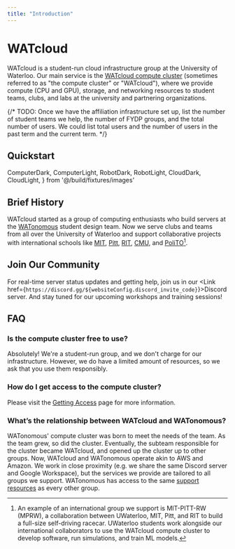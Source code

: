 ```yaml
---
title: "Introduction"
---
```


# WATcloud


WATcloud is a student-run cloud infrastructure group at the University of Waterloo.
Our main service is the [WATcloud compute cluster](/docs/compute-cluster) (sometimes referred to as "the compute cluster" or "WATcloud"),
where we provide compute (CPU and GPU), storage, and networking resources to student teams, clubs, and labs at the university and partnering organizations.

{/*
TODO: Once we have the affiliation infrastructure set up, list the number of student teams we help, the number of FYDP groups, and the total number of users.
We could list total users and the number of users in the past term and the current term.
*/}

## Quickstart

  ComputerDark,
  ComputerLight,
  RobotDark,
  RobotLight,
  CloudDark,
  CloudLight,
} from '@/build/fixtures/images'

<Cards num={3}>
  <Cards.Card image arrow title="Get Access" href="/docs/compute-cluster/getting-access">
    <span className="hidden dark:block"><Picture alt="Abstract Computer (Dark)" image={ComputerDark} /></span>
    <span className="dark:hidden"><Picture alt="Abstract Computer (Light)" image={ComputerLight} /></span>
  </Cards.Card>
  <Cards.Card image arrow title="View Specs" href="/machines">
    <span className="hidden dark:block"><Picture alt="Robot with GPU (Dark)" image={RobotDark} /></span>
    <span className="dark:hidden"><Picture alt="Robot with GPU (Light)" image={RobotLight} /></span>
  </Cards.Card>
  <Cards.Card image arrow title="Get Involved" href="/get-involved">
    <span className="hidden dark:block"><Picture alt="Constructing the Cloud (Dark)" image={CloudDark} /></span>
    <span className="dark:hidden"><Picture alt="Constructing the Cloud (Light)" image={CloudLight} /></span>
  </Cards.Card>
</Cards>

## Brief History

WATcloud started as a group of computing enthusiasts who build servers at the [WATonomous][wato] student design team. Now we serve clubs
and teams from all over the University of Waterloo and support collaborative projects with international schools like [MIT][mit],
[Pitt][pitt], [RIT][rit], [CMU][cmu], and [PoliTO][polito][^international-collaboration].

[^international-collaboration]: An example of an international group we support is MIT-PITT-RW (MPRW), a collaboration between UWaterloo,
MIT, Pitt, and RIT to build a full-size self-driving racecar. UWaterloo students work alongside our international collaborators to use the
WATcloud compute cluster to develop software, run simulations, and train ML models.

[wato]: https://watonomous.ca
[mit]: https://mit.edu
[pitt]: https://pitt.edu
[rit]: https://rit.edu
[cmu]: https://cmu.edu
[polito]: https://www.polito.it/


## Join Our Community
For real-time server status updates and getting help, join us in our <Link href={`https://discord.gg/${websiteConfig.discord_invite_code}`}>Discord server</Link>. And stay tuned for our upcoming workshops and training sessions!

## FAQ

### Is the compute cluster free to use?

Absolutely! We're a student-run group, and we don't charge for our infrastructure. However, we do have a limited amount of resources, so we ask that you use them responsibly.

### How do I get access to the compute cluster?

Please visit the [Getting Access](/docs/compute-cluster/getting-access) page for more information.

### What’s the relationship between WATcloud and WATonomous?

WATonomous' compute cluster was born to meet the needs of the team. As the team grew, so did the cluster. Eventually, the subteam responsible for the cluster
became WATcloud, and opened up the cluster up to other groups. Now, WATcloud and WATonomous operate akin to AWS and Amazon.
We work in close proximity (e.g. we share the same Discord server and Google Workspace), but the services we provide are tailored to all groups we support.
WATonomous has access to the same [support resources](/docs/compute-cluster/support-resources) as every other group.


